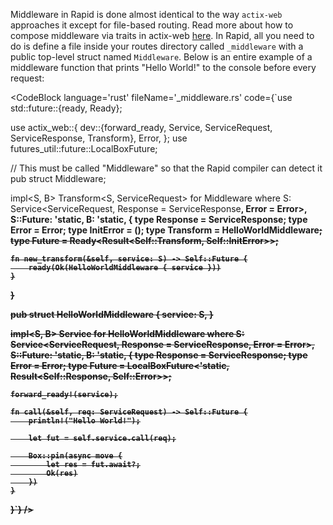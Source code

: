 
Middleware in Rapid is done almost identical to the way `actix-web` approaches it except for file-based routing. Read more about how to compose middleware via traits in actix-web [here](https://actix.rs/docs/middleware). In Rapid, all you need to do is define a file inside your routes directory called `_middleware` with a public top-level struct named `Middleware`. Below is an entire example of a middleware function that prints "Hello World!" to the console before every request:

<CodeBlock language='rust' fileName='_middleware.rs' code={`use std::future::{ready, Ready};

use actix_web::{
    dev::{forward_ready, Service, ServiceRequest, ServiceResponse, Transform},
    Error,
};
use futures_util::future::LocalBoxFuture;

// This must be called "Middleware" so that the Rapid compiler can detect it
pub struct Middleware;

impl<S, B> Transform<S, ServiceRequest> for Middleware
where
    S: Service<ServiceRequest, Response = ServiceResponse<B>, Error = Error>,
    S::Future: 'static,
    B: 'static,
{
    type Response = ServiceResponse<B>;
    type Error = Error;
    type InitError = ();
    type Transform = HelloWorldMiddleware<S>;
    type Future = Ready<Result<Self::Transform, Self::InitError>>;

    fn new_transform(&self, service: S) -> Self::Future {
        ready(Ok(HelloWorldMiddleware { service }))
    }
}

pub struct HelloWorldMiddleware<S> {
    service: S,
}

impl<S, B> Service<ServiceRequest> for HelloWorldMiddleware<S>
where
    S: Service<ServiceRequest, Response = ServiceResponse<B>, Error = Error>,
    S::Future: 'static,
    B: 'static,
{
    type Response = ServiceResponse<B>;
    type Error = Error;
    type Future = LocalBoxFuture<'static, Result<Self::Response, Self::Error>>;

    forward_ready!(service);

    fn call(&self, req: ServiceRequest) -> Self::Future {
        println!("Hello World!");

        let fut = self.service.call(req);

        Box::pin(async move {
            let res = fut.await?;
            Ok(res)
        })
    }
}`} />
